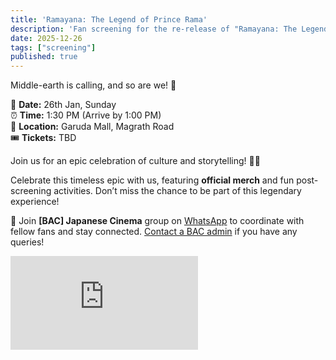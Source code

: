 ```yaml
---
title: 'Ramayana: The Legend of Prince Rama'
description: 'Fan screening for the re-release of "Ramayana: The Legend of Prince Rama" (1993, English Dub)'
date: 2025-12-26
tags: ["screening"]
published: true
---
```


Middle-earth is calling, and so are we! 🏰

📅 **Date:** 26th Jan, Sunday \
⏰ **Time:** 1:30 PM (Arrive by 1:00 PM) \
📍 **Location:** Garuda Mall, Magrath Road \
🎟️ **Tickets:** TBD

Join us for an epic celebration of culture and storytelling! 🏹✨

Celebrate this timeless epic with us, featuring **official merch** and fun post-screening activities. Don’t miss the chance to be part of this legendary experience!

📢 Join **[BAC] Japanese Cinema** group on [WhatsApp](/socials) to coordinate with fellow fans and stay connected. 
[Contact a BAC admin](/contact-us) if you have any queries!

<iframe style={{'width': '100%', 'aspect-ratio': '16/9'}} src="https://www.youtube.com/embed/pelpix1t8Z4" frameborder="0" allow="accelerometer; clipboard-write; encrypted-media; gyroscope; picture-in-picture"></iframe>
